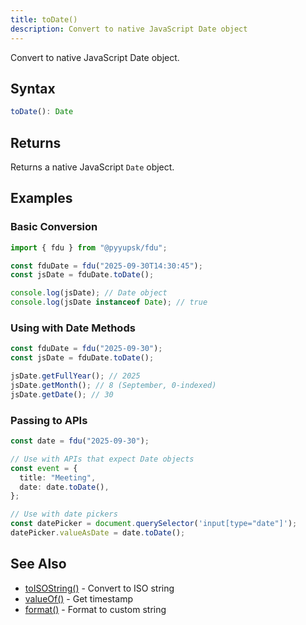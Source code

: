 ```yaml
---
title: toDate()
description: Convert to native JavaScript Date object
---
```


Convert to native JavaScript Date object.

## Syntax

```typescript
toDate(): Date
```

## Returns

Returns a native JavaScript `Date` object.

## Examples

### Basic Conversion

```typescript
import { fdu } from "@pyyupsk/fdu";

const fduDate = fdu("2025-09-30T14:30:45");
const jsDate = fduDate.toDate();

console.log(jsDate); // Date object
console.log(jsDate instanceof Date); // true
```

### Using with Date Methods

```typescript
const fduDate = fdu("2025-09-30");
const jsDate = fduDate.toDate();

jsDate.getFullYear(); // 2025
jsDate.getMonth(); // 8 (September, 0-indexed)
jsDate.getDate(); // 30
```

### Passing to APIs

```typescript
const date = fdu("2025-09-30");

// Use with APIs that expect Date objects
const event = {
  title: "Meeting",
  date: date.toDate(),
};

// Use with date pickers
const datePicker = document.querySelector('input[type="date"]');
datePicker.valueAsDate = date.toDate();
```

## See Also

- [toISOString()](/docs/api/conversion/to-iso-string) - Convert to ISO string
- [valueOf()](/docs/api/conversion/value-of) - Get timestamp
- [format()](/docs/api/formatting/format) - Format to custom string
